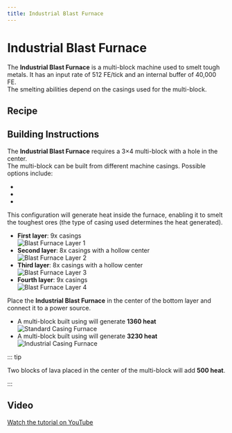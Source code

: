 ```yaml
---
title: Industrial Blast Furnace
---
```


<ItemImage file="industrial_blast_furnace" alt="Industrial Blast Furnace" size="200" />

# Industrial Blast Furnace

The **Industrial Blast Furnace** is a multi-block machine used to smelt tough metals. It has an input rate of 512 FE/tick and an internal buffer of 40,000 FE.  
The smelting abilities depend on the casings used for the multi-block.

## Recipe

<CraftingTable recipe="input techreborn:advanced_circuit techreborn:cupronickel_heating_coil techreborn:advanced_circuit input techreborn:cupronickel_heating_coil techreborn:advanced_machine_block techreborn:cupronickel_heating_coil input techreborn:electric_furnace techreborn:cupronickel_heating_coil techreborn:electric_furnace output techreborn:industrial_blast_furnace"/>

## Building Instructions

The **Industrial Blast Furnace** requires a 3×4 multi-block with a hole in the center.  
The multi-block can be built from different machine casings. Possible options include:

- <McItem slug="techreborn:standard_machine_casing" />
- <McItem slug="techreborn:advanced_machine_casing" />
- <McItem slug="techreborn:industrial_machine_casing" />

This configuration will generate heat inside the furnace, enabling it to smelt the toughest ores (the type of casing used determines the heat generated).

- **First layer**: 9x casings  
  <img src="/img/blocks/blast_furnace_layer1.png" alt="Blast Furnace Layer 1"/>
- **Second layer**: 8x casings with a hollow center  
  <img src="/img/blocks/blast_furnace_layer2.png" alt="Blast Furnace Layer 2"/>
- **Third layer**: 8x casings with a hollow center  
  <img src="/img/blocks/blast_furnace_layer3.png" alt="Blast Furnace Layer 3"/>
- **Fourth layer**: 9x casings  
  <img src="/img/blocks/blast_furnace_layer4.png" alt="Blast Furnace Layer 4"/>

Place the **Industrial Blast Furnace** in the center of the bottom layer and connect it to a power source.

- A multi-block built using <McItem slug="techreborn:standard_machine_casing" /> will generate **1360 heat**  
  <img src="/img/blocks/blast_furnace1.png" alt="Standard Casing Furnace"/>
- A multi-block built using <McItem slug="techreborn:industrial_machine_casing" /> will generate **3230 heat**  
  <img src="/img/blocks/blast_furnace2.png" alt="Industrial Casing Furnace"/>

::: tip

Two blocks of lava placed in the center of the multi-block will add **500 heat**.

:::

## Video

[Watch the tutorial on YouTube](https://www.youtube.com/watch?v=DEULTz1JWCI)
